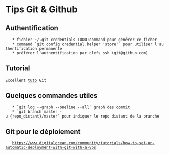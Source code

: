 = Tips Git & Github =

== Authentification ==

	* fichier ~/.git-credentials TODO:command pour générer ce ficher
	* command `git config credential.helper 'store'` pour utiliser l'authentification permanente
	* préférer l'authentification par clefs ssh (git@github.com)

== Tutorial ==

 Excellent [[http://blog.octo.com/git-dans-la-pratique-12/|tuto]] Git 
 
== Quelques commandes utiles ==

    * `git log --graph --oneline --all` graph des commit
    * `git branch master -u {repo_distant}/master` pour indiquer le repo distant de la branche

== Git pour le déploiement ==
	https://www.digitalocean.com/community/tutorials/how-to-set-up-automatic-deployment-with-git-with-a-vps
